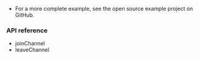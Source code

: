 <PlatformWrapper platform="ios">
    
- For a more complete example, see the <Link to="{{GLOBAL.IOS_API_EXAMPLES_ROOT}}">open source <Vpd k="PRODUCT" /> example project</Link> on GitHub.

### API reference

- <Link to="{{Global.API_REF_IOS_ROOT_RTC_ENGINE_KIT_VOICE_SDK}}/joinchannel(bytoken:channelid:info:uid:joinsuccess:)">joinChannel</Link>

- <Link to="{{Global.API_REF_IOS_ROOT_RTC_ENGINE_KIT_VOICE_SDK}}/leavechannel(_:)">leaveChannel</Link>

</PlatformWrapper>
